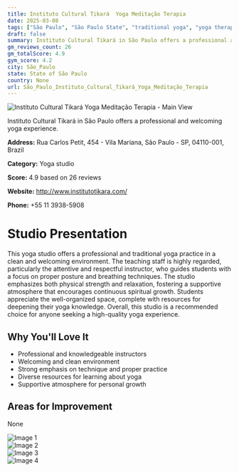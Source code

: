```yaml
---
title: Instituto Cultural Tikará  Yoga Meditação Terapia
date: 2025-03-08
tags: ["São Paulo", "São Paulo State", "traditional yoga", "yoga therapy", "professionalism", "welcoming atmosphere", "São Paulo"]  
draft: false
summary: Instituto Cultural Tikará in São Paulo offers a professional and welcoming yoga experience.
gm_reviews_count: 26
gm_totalScore: 4.9
gym_score: 4.2
city: São_Paulo
state: State of São Paulo
country: None
url: São_Paulo_Instituto_Cultural_Tikará_Yoga_Meditação_Terapia
---
```


<div className="aspect-[16/9] relative my-8">
  <img 
    src="https://lh5.googleusercontent.com/p/AF1QipMbncEnsGX_gtJ9uJIiPUFy_gIhlC9NU1hKxdC7=w1920-h1080-k-no"
    alt="Instituto Cultural Tikará  Yoga Meditação Terapia - Main View"
    className="object-cover absolute inset-0 w-full h-full rounded-lg"
  />
</div>

Instituto Cultural Tikará in São Paulo offers a professional and welcoming yoga experience.

**Address:** Rua Carlos Petit, 454 - Vila Mariana, São Paulo - SP, 04110-001, Brazil

**Category:** Yoga studio

**Score:** 4.9 based on 26 reviews

**Website:** http://www.institutotikara.com/

**Phone:** +55 11 3938-5908

# Studio Presentation

This yoga studio offers a professional and traditional yoga practice in a clean and welcoming environment. The teaching staff is highly regarded, particularly the attentive and respectful instructor, who guides students with a focus on proper posture and breathing techniques. The studio emphasizes both physical strength and relaxation, fostering a supportive atmosphere that encourages continuous spiritual growth. Students appreciate the well-organized space, complete with resources for deepening their yoga knowledge. Overall, this studio is a recommended choice for anyone seeking a high-quality yoga experience.

## Why You'll Love It

- Professional and knowledgeable instructors
- Welcoming and clean environment
- Strong emphasis on technique and proper practice
- Diverse resources for learning about yoga
- Supportive atmosphere for personal growth

## Areas for Improvement

None

<div className="grid grid-cols-1 xl:grid-cols-2 gap-4 my-8">
<div className="aspect-[4/3] relative"><img src="https://lh3.googleusercontent.com/p/AF1QipMgJVisJRPiwUCWkcUf9IafW_nqNZ9dlHoSDYY1=w1920-h1080-k-no" alt="Image 1" className="object-cover absolute inset-0 w-full h-full rounded-lg" /></div>
<div className="aspect-[4/3] relative"><img src="https://lh5.googleusercontent.com/p/AF1QipNGs2FFTO_Oz3JgLB7JQ5J7d_6Gts-tDNBSTJR2=w1920-h1080-k-no" alt="Image 2" className="object-cover absolute inset-0 w-full h-full rounded-lg" /></div>
<div className="aspect-[4/3] relative"><img src="https://lh3.googleusercontent.com/gps-cs-s/AB5caB_TOLBOas5-tTCTBJ9r3fpjVe1L2ajRLtzowHyFGTb6yuPdT-aV6mYUQjIWDA8IRMaH91GnQKV5gHIPvWUoyPeezz1OM9fyNUUSBS6I4pEeKg11RFmglc8iWVEfrAwxWERFwzrh=w1920-h1080-k-no" alt="Image 3" className="object-cover absolute inset-0 w-full h-full rounded-lg" /></div>
<div className="aspect-[4/3] relative"><img src="https://lh3.googleusercontent.com/gps-cs-s/AB5caB9V0E_wxezew46O6rp5Pi46EZZImTUQuBAA4lLEkjLk1RVR4ro7rBz0GcS6BcamyA8o29EWxGmUAWKrA9sZe0NbdbRhaVzrWMFt7_lRsfRa52sc7loRtb8iKuYcwOp1QMT9Rxea=w1920-h1080-k-no" alt="Image 4" className="object-cover absolute inset-0 w-full h-full rounded-lg" /></div>
</div>